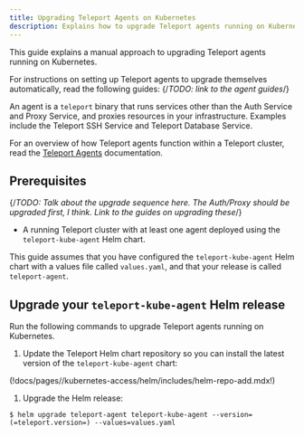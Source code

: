 ```yaml
---
title: Upgrading Teleport Agents on Kubernetes
description: Explains how to upgrade Teleport agents running on Kubernetes.
---
```


This guide explains a manual approach to upgrading Teleport agents running on
Kubernetes.

For instructions on setting up Teleport agents to upgrade themselves
automatically, read the following guides: {/*TODO: link to  the agent guides*/}

An agent is a `teleport` binary that runs services other than the Auth Service
and Proxy Service, and proxies resources in your infrastructure. Examples
include the Teleport SSH Service and Teleport Database Service.

For an overview of how Teleport agents function within a Teleport cluster, read
the [Teleport Agents](../agents/introduction.mdx) documentation.

## Prerequisites

{/*TODO: Talk about the upgrade sequence here. The Auth/Proxy should be
upgraded first, I think. Link to the guides on upgrading these*/}

- A running Teleport cluster with at least one agent deployed using the
  `teleport-kube-agent` Helm chart. 

This guide assumes that you have configured the `teleport-kube-agent` Helm chart
with a values file called `values.yaml`, and that your release is called
`teleport-agent`.

## Upgrade your `teleport-kube-agent` Helm release

Run the following commands to upgrade Teleport agents running on Kubernetes.

1. Update the Teleport Helm chart repository so you can install the latest
   version of the `teleport-kube-agent` chart:

  (!docs/pages//kubernetes-access/helm/includes/helm-repo-add.mdx!)

1. Upgrade the Helm release:

  ```code
  $ helm upgrade teleport-agent teleport-kube-agent --version=(=teleport.version=) --values=values.yaml
  ```

